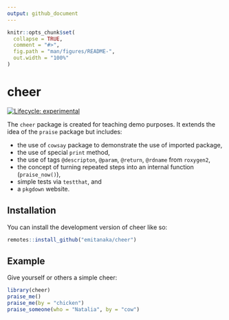 ```yaml
---
output: github_document
---
```


<!-- README.md is generated from README.Rmd. Please edit that file -->

```r
knitr::opts_chunk$set(
  collapse = TRUE,
  comment = "#>",
  fig.path = "man/figures/README-",
  out.width = "100%"
)
```

# cheer

<!-- badges: start -->
[![Lifecycle: experimental](https://img.shields.io/badge/lifecycle-experimental-orange.svg)](https://lifecycle.r-lib.org/articles/stages.html#experimental)
<!-- badges: end -->

The `cheer` package is created for teaching demo purposes. It extends the idea of the `praise` package but includes: 

- the use of `cowsay` package to demonstrate the use of imported package,
- the use of special `print` method,
- the use of tags `@descripton`, `@param`, `@return`, `@rdname` from `roxygen2`,
- the concept of turning repeated steps into an internal function (`praise_now()`),
- simple tests via `testthat`, and 
- a `pkgdown` website.

## Installation

You can install the development version of cheer like so:

``` r
remotes::install_github("emitanaka/cheer")
```

## Example

Give yourself or others a simple cheer:

```r
library(cheer)
praise_me()
praise_me(by = "chicken")
praise_someone(who = "Natalia", by = "cow")
```
